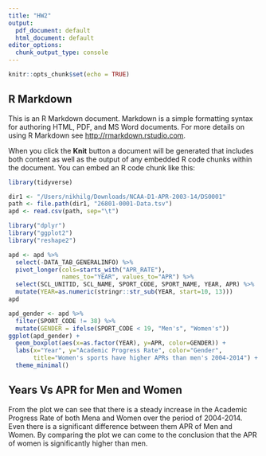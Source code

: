 ```yaml
---
title: "HW2"
output:
  pdf_document: default
  html_document: default
editor_options:
  chunk_output_type: console
---
```


```r
knitr::opts_chunk$set(echo = TRUE)
```

## R Markdown

This is an R Markdown document. Markdown is a simple formatting syntax for authoring HTML, PDF, and MS Word documents. For more details on using R Markdown see <http://rmarkdown.rstudio.com>.

When you click the **Knit** button a document will be generated that includes both content as well as the output of any embedded R code chunks within the document. You can embed an R code chunk like this:

```r
library(tidyverse)

dir1 <- "/Users/nikhilg/Downloads/NCAA-D1-APR-2003-14/DS0001"
path <- file.path(dir1, "26801-0001-Data.tsv")
apd <- read.csv(path, sep="\t")
```

```r
library("dplyr")
library("ggplot2")
library("reshape2")

apd <- apd %>%
  select(-DATA_TAB_GENERALINFO) %>%
  pivot_longer(cols=starts_with("APR_RATE"),
               names_to="YEAR", values_to="APR") %>%
  select(SCL_UNITID, SCL_NAME, SPORT_CODE, SPORT_NAME, YEAR, APR) %>%
  mutate(YEAR=as.numeric(stringr::str_sub(YEAR, start=10, 13)))
apd
```

```r
apd_gender <- apd %>%
  filter(SPORT_CODE != 38) %>%
  mutate(GENDER = ifelse(SPORT_CODE < 19, "Men's", "Women's"))
ggplot(apd_gender) +
  geom_boxplot(aes(x=as.factor(YEAR), y=APR, color=GENDER)) +
  labs(x="Year", y="Academic Progress Rate", color="Gender",
       title="Women's sports have higher APRs than men's 2004-2014") +
  theme_minimal()
```

## Years Vs APR for Men and Women

From the plot we can see that there is a steady increase in the Academic Progress Rate of both Mena and Women over the period of 2004-2014. Even there is a significant difference between them 
APR of Men and Women. By comparing the plot we can come to the conclusion that the APR of women is significantly higher than men.